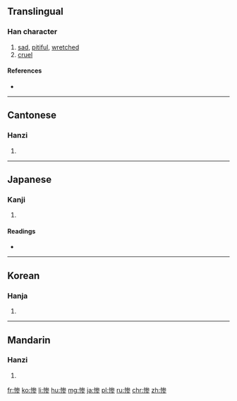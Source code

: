 {{also|慘}}
==Translingual==

===Han character===
{{Han char|rn=61|rad=心|as=08|sn=11|four=|canj=心戈大竹 (PIKH)|ids=⿰[[忄]][[参]]}}

# [[sad]], [[pitiful]], [[wretched]]
# [[cruel]]

====References====
* {{Han ref|kx=0392.181|dkj=10850|dj=0728.030|hdz=42320.010|uh=60E8|ud=24808}}

----

==Cantonese==

===Hanzi===
{{yue-hanzi|jyut=[[caam2]]|y=chaam2|tra=慘}}

# {{defn|lang=yue|sort=心08}}

----

==Japanese==

===Kanji===
{{ja-kanji|grade=c|rs=心08}}

# {{defn|lang=ja|sort=心08}}

====Readings====
* {{ja-readings|on=[[さん]] (san), [[ざん]] (zan)|kun=[[みじめ]] (mijime), [[いたむ]] (itamu)}}

----

==Korean==

===Hanja===
{{ko-hanja|hangeul=[[참]], [[침]]|eumhun=|rv=cham, chim|mr=ch'am, ch'im|y=cham, chim}}

# {{defn|lang=ko|sort=心08}}

----

==Mandarin==

===Hanzi===
{{cmn-hanzi|tra=慘|pin=[[cǎn]] ([[can3]])|wg=ts'an<sup>3</sup>}}

# {{defn|lang=cmn|sort=心08}}

[[fr:惨]]
[[ko:惨]]
[[li:惨]]
[[hu:惨]]
[[mg:惨]]
[[ja:惨]]
[[pl:惨]]
[[ru:惨]]
[[chr:惨]]
[[zh:惨]]